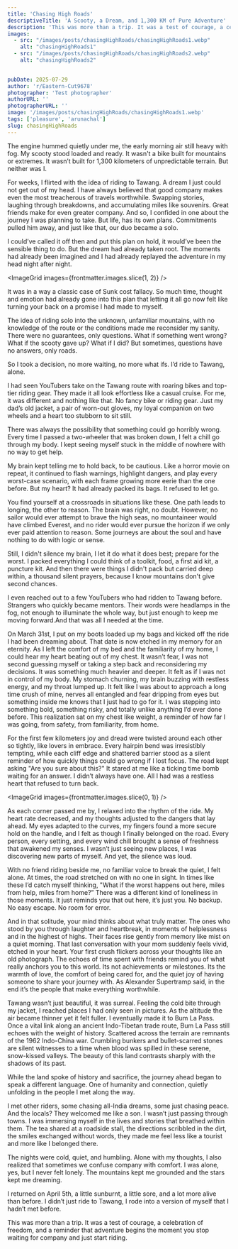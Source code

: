 ```yaml
---
title: 'Chasing High Roads'
descriptiveTitle: 'A Scooty, a Dream, and 1,300 KM of Pure Adventure'
description: 'This was more than a trip. It was a test of courage, a celebration of freedom, and a reminder that adventure begins the moment you stop waiting for company and just start riding.'
images:
  - src: "/images/posts/chasingHighRoads/chasingHighRoads1.webp"
    alt: "chasingHighRoads1"
  - src: "/images/posts/chasingHighRoads/chasingHighRoads2.webp"
    alt: "chasingHighRoads2"
  

pubDate: 2025-07-29
author: 'r/Eastern-Cut9678'
photographer: 'Test photographer'
authorURL: ''
photographerURL: ''
image: '/images/posts/chasingHighRoads/chasingHighRoads1.webp'
tags: ['pleasure', 'arunachal']
slug: chasingHighRoads
---
```




The engine hummed quietly under me, the early morning air still heavy with fog. My scooty stood loaded and ready. It wasn't a bike built for mountains or extremes. It wasn’t built for 1,300 kilometers of unpredictable terrain. But neither was I. 

For weeks, I flirted with the idea of riding to Tawang. A dream I just could not get out of my head. I have always believed that good company makes even the most treacherous of travels worthwhile. Swapping stories, laughing through breakdowns, and accumulating miles like souvenirs. Great friends make for even greater company. And so, I confided in one about the journey I was planning to take. But life, has its own plans. Commitments pulled him away, and just like that, our duo became a solo.

I could’ve called it off then and put this plan on hold, it would’ve been the sensible thing to do. But the dream had already taken root. The moments had already been imagined and I had already replayed the adventure in my head night after night. 

<ImageGrid images={frontmatter.images.slice(1, 2)} />

It was in a way a classic case of Sunk cost fallacy. So much time, thought and emotion had already gone into this plan that letting it all go now felt like turning your back on a promise I had made to myself.

The idea of riding solo into the unknown, unfamiliar mountains, with no knowledge of the route or the conditions made me reconsider my sanity. There were no guarantees, only questions. What if something went wrong? What if the scooty gave up? What if I did? But sometimes, questions have no answers, only roads.

So I took a decision, no more waiting, no more what ifs. I’d ride to Tawang, alone.

I had seen YouTubers take on the Tawang route with roaring bikes and top-tier riding gear. They made it all look effortless like a casual cruise. For me, it was different and nothing like that. No fancy bike or riding gear. Just my dad’s old jacket, a pair of worn-out gloves, my loyal companion on two wheels and a heart too stubborn to sit still.

There was always the possibility that something could go horribly wrong. Every time I passed a two-wheeler that was broken down, I felt a chill go through my body. I kept seeing myself stuck in the middle of nowhere with no way to get help.

My brain kept telling me to hold back, to be cautious. Like a horror movie on repeat, it continued to flash warnings, highlight dangers, and play every worst-case scenario, with each frame growing more eerie than the one before. But my heart? It had already packed its bags. It refused to let go. 

You find yourself at a crossroads in situations like these. One path leads to longing, the other to reason. The brain was right, no doubt. However, no sailor would ever attempt to brave the high seas, no mountaineer would have climbed Everest, and no rider would ever pursue the horizon if we only ever paid attention to reason. Some journeys are about the soul and have nothing to do with logic or sense.

Still, I didn't silence my brain, I let it do what it does best; prepare for the worst. I packed everything I could think of a toolkit, food, a first aid kit, a puncture kit. And then there were things I didn't pack but carried deep within, a thousand silent prayers, because I know mountains don't give second chances. 

I even reached out to a few YouTubers who had ridden to Tawang before. Strangers who quickly became mentors. Their words were headlamps in the fog, not enough to illuminate the whole way, but just enough to keep me moving forward.And that was all I needed at the time.

On March 31st, I put on my boots loaded up my bags and kicked off the ride I had been dreaming about. That date is now etched in my memory for an eternity. As I left the comfort of my bed and the familiarity of my home, I could hear my heart beating out of my chest. It wasn’t fear, I was not second guessing myself or taking a step back and reconsidering my decisions. It was something much heavier and deeper. It felt as if I was not in control of my body. My stomach churning, my brain buzzing with restless energy, and my throat lumped up. It felt like I was about to approach a long time crush of mine, nerves all entangled and fear dripping from eyes but something inside me knows that I just had to go for it. I was stepping into something bold, something risky, and totally unlike anything I’d ever done before. This realization sat on my chest like weight, a reminder of how far I was going, from safety, from familiarity, from home.

For the first few kilometers joy and dread were twisted around each other so tightly, like lovers in embrace. Every hairpin bend was irresistibly tempting, while each cliff edge and shattered barrier stood as a silent reminder of how quickly things could go wrong if I lost focus. The road kept asking "Are you sure about this?" It stared at me like a ticking time bomb waiting for an answer. I didn’t always have one. All I had was a restless heart that refused to turn back.

<ImageGrid images={frontmatter.images.slice(0, 1)} />

As each corner passed me by, I relaxed into the rhythm of the ride. My heart rate decreased, and my thoughts adjusted to the dangers that lay ahead. My eyes adapted to the curves, my fingers found a more secure hold on the handle, and I felt as though I finally belonged on the road. Every person, every setting, and every wind chill brought a sense of freshness that awakened my senses. I wasn’t just seeing new places, I was discovering new parts of myself.
And yet, the silence was loud.

With no friend riding beside me, no familiar voice to break the quiet, I felt alone. At times, the road stretched on with no one in sight. In times like these I’d catch myself thinking, "What if the worst happens out here, miles from help, miles from home?” There was a different kind of loneliness in those moments. It just reminds you that out here, it’s just you. No backup. No easy escape. No room for error.

And in that solitude, your mind thinks about what truly matter. The ones who stood by you through laughter and heartbreak, in moments of helplessness and in the highest of highs. Their faces rise gently from memory like mist on a quiet morning. That last conversation with your mom suddenly feels vivid, etched in your heart. Your first crush flickers across your thoughts like an old photograph. The echoes of time spent with friends remind you of what really anchors you to this world. Its not achievements or milestones. Its the warmth of love, the comfort of being cared for, and the quiet joy of having someone to share your journey with. As Alexander Supertramp said, in the end it’s the people that make everything worthwhile.

Tawang wasn’t just beautiful, it was surreal. Feeling the cold bite through my jacket, I reached places I had only seen in pictures. As the altitude the air became thinner yet it felt fuller. I eventually made it to Bum La Pass. Once a vital link along an ancient Indo-Tibetan trade route, Bum La Pass still echoes with the weight of history. Scattered across the terrain are remnants of the 1962 Indo-China war. Crumbling bunkers and bullet-scarred stones are silent witnesses to a time when blood was spilled in these serene, snow-kissed valleys. The beauty of this land contrasts sharply with the shadows of its past.

While the land spoke of history and sacrifice, the journey ahead began to speak a different language. One of humanity and connection, quietly unfolding in the people I met along the way.

I met other riders, some chasing all-India dreams, some just chasing peace. And the locals? They welcomed me like a son. I wasn’t just passing through towns. I was immersing myself in the lives and stories that breathed within them. The tea shared at a roadside stall, the directions scribbled in the dirt, the smiles exchanged without words, they made me feel less like a tourist and more like I belonged there.

The nights were cold, quiet, and humbling. Alone with my thoughts, I also realized that sometimes we confuse company with comfort. I was alone, yes, but I never felt lonely. The mountains kept me grounded and the stars kept me dreaming.

I returned on April 5th, a little sunburnt, a little sore, and a lot more alive than before. I didn’t just ride to Tawang, I rode into a version of myself that I hadn’t met before.

This was more than a trip. It was a test of courage, a celebration of freedom, and a reminder that adventure begins the moment you stop waiting for company and just start riding.



